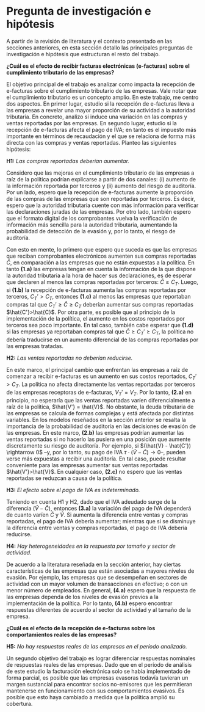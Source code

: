 # Pregunta de investigación e hipótesis {#sec-hypotheses}

A partir de la revisión de literatura y el contexto presentado en las secciones anteriores, en esta sección detallo las principales preguntas de investigación e hipótesis que estructuran el resto del trabajo.

**¿Cuál es el efecto de recibir facturas electrónicas (e-facturas) sobre el cumplimiento tributario de las empresas?**

El objetivo principal de el trabajo es analizar como impacta la recepción de e-facturas sobre el cumplimiento tributario de las empresas. Vale notar que el cumplimiento tributario es un concepto amplio. En este trabajo, me centro dos aspectos. En primer lugar, estudio si la recepción de e-facturas lleva a las empresas a revelar una mayor proporción de su actividad a la autoridad tributaria. En concreto, analizo si induce una variación en las compras y ventas reportadas por las empresas. En segundo lugar, estudio si la recepción de e-facturas afecta el pago de IVA; en tanto es el impuesto más importante en términos de recaudación y el que se relaciona de forma más directa con las compras y ventas reportadas. Planteo las siguientes hipótesis:

**H1:** *Las compras reportadas deberían aumentar.*

Considero que las mejoras en el cumplimiento tributario de las empresas a raíz de la política podrían explicarse a partir de dos canales: (i) aumento de la información reportada por terceros y (ii) aumento del riesgo de auditoría. Por un lado, espero que la recepción de e-facturas aumente la proporción de las compras de las empresas que son reportadas por terceros. Es decir, espero que la autoridad tributaria cuente con más información para verificar las declaraciones juradas de las empresas. Por otro lado, también espero que el formato digital de los comprobantes vuelva la verificación de información más sencilla para la autoridad tributaria, aumentando la probabilidad de detección de la evasión y, por lo tanto, el riesgo de auditoría.

Con esto en mente, lo primero que espero que suceda es que las empresas que reciban comprobantes electrónicos aumenten sus compras reportadas $\hat{C}$, en comparación a las empresas que no están expuestas a la política. En tanto **(1.a)** las empresas tengan en cuenta la información de la que dispone la autoridad tributaria a la hora de hacer sus declaraciones, es de esperar que declaren al menos las compras reportadas por terceros: $\hat{C}\geq C_{T}$. Luego, si **(1.b)** la recepción de e-facturas aumenta las compras reportadas por terceros, $C_{T}' > C_{T}$, entonces **(1.c)** al menos las empresas que reportaban compras tal que $C_{T}'\geq \hat{C} \geq C_{T}$ deberían aumentar sus compras reportadas $\hat{C'}>\hat{C}$. Por otra parte, es posible que al principio de la implementación de la política, el aumento en los costos reportados por terceros sea poco importante. En tal caso, también cabe esperar que **(1.d)** si las empresas ya reportaban compras tal que $\hat{C} \geq C_{T}' \geq C_{T}$, la política no debería traducirse en un aumento diferencial de las compras reportadas por las empresas tratadas.

**H2:** *Las ventas reportadas no deberían reducirse.*

En este marco, el principal cambio que enfrentan las empresas a raíz de comenzar a recibir e-facturas es un aumento en sus costos reportados, $C_{T}' > C_T$. La política no afecta directamente las ventas reportadas por terceros de las empresas receptoras de e-facturas, $V_{T}' = V_{T}$. Por lo tanto, **(2.a)** en principio, no esperaría que las ventas reportadas varíen diferencialmente a raíz de la política, $\hat{V'} = \hat{V}$. No obstante, la deuda tributaria de las empresas se calcula de formas complejas y está afectada por distintas variables. En los modelos reseñados en la sección anterior se resalta la importancia de la probabilidad de auditoría en las decisiones de evasión de las empresas. En este marco, **(2.b)** las empresas podrían aumentar las ventas reportadas si no hacerlo las pusiera en una posición que aumente discretamente su riesgo de auditoría. Por ejemplo, si $(\hat{V} - \hat{C'}) \rightarrow 0$ –y, por lo tanto, su pago de IVA $\tau\cdot(\hat{V}-\hat{C}) \rightarrow 0$–, pueden verse más expuestas a recibir una auditoría. En tal caso, puede resultar conveniente para las empresas aumentar sus ventas reportadas $\hat{V'}>\hat{V}$. En cualquier caso, **(2.c)** no espero que las ventas reportadas se reduzcan a causa de la política.

**H3:** *El efecto sobre el pago de IVA es indeterminado.*

Teniendo en cuenta H1 y H2, dado que el IVA adeudado surge de la diferencia $(\hat{V} - \hat{C})$, entonces **(3.a)** la variación del pago de IVA dependerá de cuanto varíen $\hat{C}$ y $\hat{V}$. Si aumenta la diferencia entre ventas y compras reportadas, el pago de IVA debería aumentar; mientras que si se disminuye la diferencia entre ventas y compras reportadas, el pago de IVA debería reducirse. 

**H4:** *Hay heterogeneidades en la respuesta por tamaño y sector de actividad.*

De acuerdo a la literatura reseñada en la sección anterior, hay ciertas características de las empresas que están asociadas a mayores niveles de evasión. Por ejemplo, las empresas que se desempeñan en sectores de actividad con un mayor volumen de transacciones en efectivo; o con un menor número de empleados. En general, **(4.a)** espero que la respuesta de las empresas dependa de los niveles de evasión previos a la implementación de la política. Por lo tanto, **(4.b)** espero encontrar respuestas diferentes de acuerdo al sector de actividad y al tamaño de la empresa.

**¿Cuál es el efecto de la recepción de e-facturas sobre los comportamientos reales de las empresas?**

**H5:** *No hay respuestas reales de las empresas en el período analizado.*

Un segundo objetivo del trabajo es lograr diferenciar respuestas nominales de respuestas reales de las empresas. Dado que en el período de análisis de este estudio la facturación electrónica solo se había implementado de forma parcial, es posible que las empresas evasoras todavía tuvieran un margen sustancial para encontrar socios no-emisores que les permitieran mantenerse en funcionamiento con sus comportamientos evasivos. Es posible que esto haya cambiado a medida que la política amplió su cobertura.
